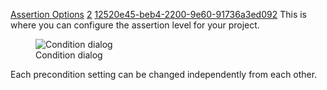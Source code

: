 [[Property:title|Assertion Options]]
[[Property:weight|2]]
[[Property:uuid|12520e45-beb4-2200-9e60-91736a3ed092]]
This is where you can configure the assertion level for your project.

[[Image:assertion-options|Condition dialog]]  

Each precondition setting can be changed independently from each other.




